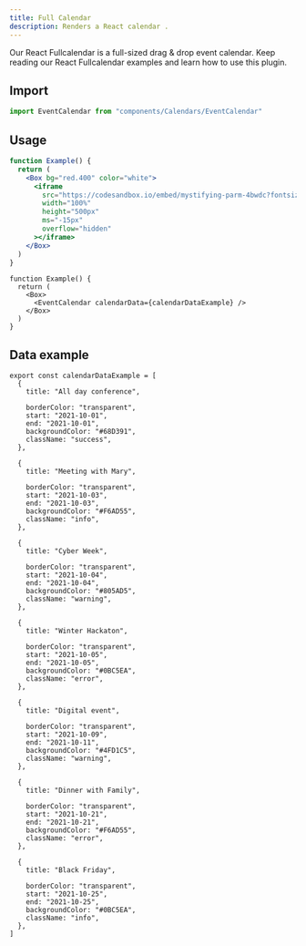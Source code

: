 ```yaml
---
title: Full Calendar
description: Renders a React calendar .
---
```


Our React Fullcalendar is a full-sized drag & drop event calendar. Keep reading
our React Fullcalendar examples and learn how to use this plugin.

## Import

```js
import EventCalendar from "components/Calendars/EventCalendar"
```

## Usage

```jsx
function Example() {
  return (
    <Box bg="red.400" color="white">
      <iframe
        src="https://codesandbox.io/embed/mystifying-parm-4bwdc?fontsize=14&hidenavigation=1&theme=dark&hidedevtools=1&editorsize=0&initialpath=calendar&module=%2Fsrc%2Fcomponents%2calendar.js"
        width="100%"
        height="500px"
        ms="-15px"
        overflow="hidden"
      ></iframe>
    </Box>
  )
}
```

```tsx
function Example() {
  return (
    <Box>
      <EventCalendar calendarData={calendarDataExample} />
    </Box>
  )
}
```

## Data example

```tsx
export const calendarDataExample = [
  {
    title: "All day conference",

    borderColor: "transparent",
    start: "2021-10-01",
    end: "2021-10-01",
    backgroundColor: "#68D391",
    className: "success",
  },

  {
    title: "Meeting with Mary",

    borderColor: "transparent",
    start: "2021-10-03",
    end: "2021-10-03",
    backgroundColor: "#F6AD55",
    className: "info",
  },

  {
    title: "Cyber Week",

    borderColor: "transparent",
    start: "2021-10-04",
    end: "2021-10-04",
    backgroundColor: "#805AD5",
    className: "warning",
  },

  {
    title: "Winter Hackaton",

    borderColor: "transparent",
    start: "2021-10-05",
    end: "2021-10-05",
    backgroundColor: "#0BC5EA",
    className: "error",
  },

  {
    title: "Digital event",

    borderColor: "transparent",
    start: "2021-10-09",
    end: "2021-10-11",
    backgroundColor: "#4FD1C5",
    className: "warning",
  },

  {
    title: "Dinner with Family",

    borderColor: "transparent",
    start: "2021-10-21",
    end: "2021-10-21",
    backgroundColor: "#F6AD55",
    className: "error",
  },

  {
    title: "Black Friday",

    borderColor: "transparent",
    start: "2021-10-25",
    end: "2021-10-25",
    backgroundColor: "#0BC5EA",
    className: "info",
  },
]
```
